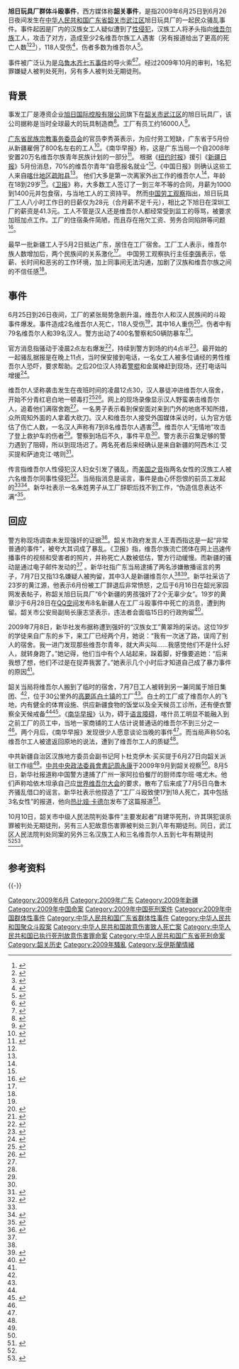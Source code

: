 {{Infobox Civil Conflict
|conflict=旭日玩具厂群体斗殴事件
|partof=
|image=
|map=
|caption=
|date=2009年6月25日到6月26日夜间
|place={{PRC}}[[广东省|广东省]][[韶关市|韶关市]][[武江区|武江区]]旭日玩具厂
|domain=
|casus=汉族女工人遭到维吾尔工人性侵犯
|goals=
|methods=
|result=警方到场平息事件
|combatant1=汉族工人
|combatant2=维吾尔工人
|commander1=
|commander2=
|person1=
|person2=
|strength1=
|strength2=
|casualties1=39名工人受伤
|casualties2=79名工人受伤、2名维吾尔工人死亡
|fatalities=
|injuries=
|arrests=
|detentions=
|charged=
|fined=
|map_type=
|notes=
}}

'''旭日玩具厂群体斗殴事件'''，西方媒体称'''韶关事件'''，是指2009年6月25日到6月26日夜间发生在[[中华人民共和国|中华人民共和国]][[广东省|广东省]][[韶关市|韶关市]][[武江区|武江区]]旭日玩具厂的一起民众骚乱事件。事件起因是厂内的汉族女工人疑似遭到了[[性侵犯|性侵犯]]，汉族工人将矛头指向[[维吾尔族|维吾尔族]]工人，攻击了对方，造成至少2名维吾尔族工人遇害（另有报道给出了更高的死亡人数<ref>{{cite web |title=Discrimination, Mistreatment and Coercion: Uyghurs Face Severe Labor Rights Abuses in China and East Turkestan |url=http://uhrp.org/press-release/discrimination-mistreatment-and-coercion-uyghurs-face-severe-labor-rights-abuses-china |website=Uyghur Human Rights Project |accessdate=2019-07-09 |date=2017-04-05 |archive-date=2019-09-02 |archive-url=https://web.archive.org/web/20190902072101/https://uhrp.org/press-release/discrimination-mistreatment-and-coercion-uyghurs-face-severe-labor-rights-abuses-china |dead-url=no }}</ref><ref>{{cite web |first=Watts |last=Jonathan |title=Old suspicions magnified mistrust into ethnic riots in Urumqi |url=https://www.theguardian.com/world/2009/jul/10/china-riots-uighurs-han-urumqi |website=The Guardian |accessdate=2019-07-09 |date=2009-07-11 |archive-date=2019-11-30 |archive-url=https://web.archive.org/web/20191130203009/https://www.theguardian.com/world/2009/jul/10/china-riots-uighurs-han-urumqi |dead-url=no }}</ref><ref>{{cite web |title=Shaoguan, One Year On |url=http://www.rfa.org/english/news/uyghur/shaoguan-06292010110913.html |website=Radio Free Asia |accessdate=2019-07-09 |date=2010-06-29 |archive-date=2019-12-05 |archive-url=https://web.archive.org/web/20191205050020/https://www.rfa.org/english/news/uyghur/shaoguan-06292010110913.html |dead-url=no }}</ref>），118人受伤<ref name=china090607>{{Cite news |url=http://www.china.org.cn/china/news/2009-06/27/content_18023576.htm |title=Han Chinese launch revenge attacks on Uighur property |work=Xinhua News Agency |date=2009-06-27 |accessdate=2019-07-09 |archive-date=2019-09-10 |archive-url=https://web.archive.org/web/20190910122837/http://www.china.org.cn/china/news/2009-06/27/content_18023576.htm |dead-url=no }}</ref>，伤者多数为维吾尔人<ref>{{cite web |last1=Andrew |first1=Jacobs |title=At a Factory, the Spark for China’s Violence |url=https://www.nytimes.com/2009/07/16/world/asia/16china.html |website=The New York Times |accessdate=2019-07-09 |date=2009-07-16 |archive-date=2019-10-23 |archive-url=https://web.archive.org/web/20191023205345/https://www.nytimes.com/2009/07/16/world/asia/16china.html |dead-url=no }}</ref>。

事件被广泛认为是[[乌鲁木齐七五事件|乌鲁木齐七五事件]]的导火索<ref name=nyt090705>{{Cite news | url=https://www.nytimes.com/2009/07/06/world/asia/06china.html?ref=global-home | title=Riots in Western China Amid Ethnic Tension | work=[[The_New_York_Times|The New York Times]] | date=2009-07-05 | accessdate=2009-07-05 | last=Wong | first=Edward | archive-date=2013-12-28 | archive-url=https://web.archive.org/web/20131228024742/http://www.nytimes.com/2009/07/06/world/asia/06china.html?ref=global-home | dead-url=no }}</ref><ref name=reut090705>{{Cite news |url=https://www.reuters.com/article/idUSTRE56500R20090706 |title=China calls Xinjiang riot a plot against its rule |author=Reuters |date=2009-07-05 |accessdate=2009-07-05 |archive-date=2010-05-27 |archive-url=https://web.archive.org/web/20100527015102/http://www.reuters.com/article/idUSTRE56500R20090706 |dead-url=no }}</ref>。经过2009年10月的审判，1名犯罪嫌疑人被判处死刑，另有多人被判处无期徒刑。

== 背景 ==
事发工厂是港资企业[[旭日国际|旭日国际控股有限公司]]旗下在[[韶关市|韶关市]][[武江区|武江区]]的旭日玩具厂，该公司据称是当时全球最大的玩具制造商<ref name="nyt spark">{{Cite news |url=https://www.nytimes.com/2009/07/16/world/asia/16china.html |title=At a Factory, the Spark for China’s Violence |first=Andrew |last=Jacobs |date=2009-07-15 |accessdate=2019-07-09 |work=The New York Times |archive-date=2019-10-23 |archive-url=https://web.archive.org/web/20191023205345/https://www.nytimes.com/2009/07/16/world/asia/16china.html |dead-url=no }}</ref>。工厂有员工约16000人<ref name="SCMP out of harm's way">{{Cite news|title=Out of harm's way, but far from normality |work=South China Morning Post |date=2009-09-13 |first=Ivan |last=Zhai |page= A6}}</ref>。

[[广东省民宗委|广东省民族宗教事务委员会]]的官员李秀英表示，为应付劳工短缺，广东省于5月份从新疆雇佣了800名左右的工人<ref name=xinhua11675440>{{Cite news |url=http://news.xinhuanet.com/english/2009-07/08/content_11675440.htm |title='Unintentional scream' triggered Xinjiang riot |publisher=chinaview.cn |date=2009-07-08 |work=Xinhua |author=Zhou Yan, Wang Pan & Pan Ying |deadurl=yes |archiveurl=https://web.archive.org/web/20100109105113/http://news.xinhuanet.com/english/2009-07/08/content_11675440.htm |archivedate=2010-01-09 |accessdate=2019-07-09 }}</ref>。《南华早报》称，这是广东当局一个自2008年安置20万名维吾尔族青年民族计划的一部分<ref name="SCMP 13suspects">{{Cite news|title=Guangdong police detain 12 suspects over factory brawl |work=South China Morning Post |date=2009-07-08 |author=staff reporters |page= A4}}</ref>。
根据《[[纽约时报|纽约时报]]》援引《[[新疆日报|新疆日报]]》5月份消息，70%的维吾尔青年“自愿报名就业”<ref name="nyt spark" />。《中国日报》则确认这些工人来自[[喀什地区|喀什地区]][[疏附县|疏附县]]<ref name=chinadaily20091012/>。
他们大多是第一次离家外出工作的维吾尔人<ref name=guardian20090710/>，年龄在18到29岁<ref name=xinhua11675440 />。《[[卫报|卫报]]》称，大多数工人签订了一到三年不等的合同，月薪为1000到1400元并包食宿，与当地工人的工资持平。
然而[[中国劳工观察|中国劳工观察]]指出，旭日玩具厂工人八小时工作日的日薪仅为28元（合月薪不足千元），相比之下旭日在深圳工厂的薪资是41.3元。工人不管是汉人还是维吾尔人都经常受到监工的辱骂，被要求加班加点工作。工厂的住宿条件简陋，而且存在拖欠工资、劳务合同陷阱等问题<ref>{{Cite news |url=http://govitexpo.com/?q=node/1025883 |archive-url=https://web.archive.org/web/20110711120343/http://govitexpo.com/?q=node%2F1025883 |dead-url=yes |archive-date=2011-07-11 |title=Labor Violations Exacerbate Ethnic Tensions in South China |author=Reuters |publisher=GovITExpo.com |date=2009-07-06 |access-date=2019-11-02 }}</ref>。

最早一批新疆工人于5月2日抵达广东，居住在工厂宿舍。工厂工人表示，维吾尔族人数增加后，两个民族间的关系激化<ref name=guardian20090710/>。
中国劳工观察执行主任[[李强_(中国劳工观察组织)|李强]]表示，低薪、长时间和恶劣的工作环境，加上同事间无法沟通，加剧了汉族和维吾尔族之间的不信任感<ref name="nyt spark"/>。

== 事件 ==
6月25日到26日夜间，工厂的紧张局势急剧升温，维吾尔人和汉人民族间的斗殴事件爆发。事件造成2名维吾尔人死亡，118人受伤<ref name=bbc090630/>，其中16人重伤<ref name=reuters20090626>{{Cite news |url=http://chinadigitaltimes.net/2009/06/ethnic-tensions-spark-brawl-at-china-factory-report/ |title=Ethnic tensions spark brawl at China factory: report |first=James |last=Pomfret |author2=Tarrant, W. |date=2009-06-26 |accessdate=2019-07-09 |agency=Reuters |publisher=China Digital Times |archive-date=2010-09-15 |archive-url=https://web.archive.org/web/20100915055846/http://chinadigitaltimes.net/2009/06/ethnic-tensions-spark-brawl-at-china-factory-report/ |dead-url=no }}</ref>。伤者中有79名维吾尔人和39名汉人。警方出动了400名警察和50辆防暴车<ref name=apple20090627>{{Cite news |url=http://hk.apple.nextmedia.com/template/apple/art_main.php?iss_id=20090627&sec_id=15335&subsec_id=15336&art_id=12924858 |title=港資廠爆漢維兩族衝突 – 女工被姦觸發 300人群毆　 2死 118傷 |work=苹果日报 (香港) |date=2009-06-27 |accessdate=2019-07-09 |archive-date=2020-03-10 |archive-url=https://web.archive.org/web/20200310221453/https://hk.appledaily.com/ |dead-url=no }}</ref>。

官方消息指骚动于凌晨2点左右爆发<ref>{{Cite news |work=China Daily |url=http://www.chinadaily.com.cn/china/2009-07/07/content_8385041.htm |title=Peace reigns at toy factory in Shaoguan |last=Liang |first=Qiwen |date=2009-07-07 |accessdate=2019-07-09 |archive-date=2019-11-29 |archive-url=https://web.archive.org/web/20191129070803/http://www.chinadaily.com.cn/china/2009-07/07/content_8385041.htm |dead-url=no }}</ref>，持续到警方到场的约4点半<ref>{{Cite web |url=http://www.zonaeuropa.com/20090627_1.htm |title=The Shaoguan Mass Incident |work=Zona Europa |date=July 2009 |accessdate=2019-07-09 |archive-date=2016-08-06 |archive-url=https://web.archive.org/web/20160806021329/http://zonaeuropa.com/20090627_1.htm |dead-url=no }}</ref>。最开始的一起骚乱据报是在晚上11点，当时保安接到电话，一名女工人被多位诵经的男性维吾尔人恐吓，要求帮助。之后20位汉人持着[[警棍|警棍]]和金属棒赶到现场，还打电话叫增援<ref name=guardian20090710>{{Cite news |url=https://www.theguardian.com/world/2009/jul/10/china-riots-uighurs-han-urumqi |title=Old suspicions magnified mistrust into ethnic riots in Urumqi |first=Jonathan |last=Watts |work=The Guardian |date=2009-07-10 |location=London |accessdate=2019-07-09 |archive-date=2019-11-30 |archive-url=https://web.archive.org/web/20191130203009/https://www.theguardian.com/world/2009/jul/10/china-riots-uighurs-han-urumqi |dead-url=no }}</ref>。

维吾尔人坚称袭击发生在夜班时间的凌晨12点30，汉人暴徒冲进维吾尔人宿舍，开始不分青红皂白地一顿毒打<ref name=FEER20090717>{{Cite web |url=http://www.feer.com/politics/2009/july58/Fear-Grips-Shaoguans-Uighurs |title=Fear Grips Shaoguan's Uighurs |first=Kathleen E. |last=McLaughlin |work=Far East Economic Review |date=2009-07-17 |accessdate=2019-07-09 |archive-date=2010-02-07 |archive-url=https://web.archive.org/web/20100207010328/https://feer.com/politics/2009/july58/Fear-Grips-Shaoguans-Uighurs |dead-url=no }}{{subscription required}}</ref><ref name=rfa20090705>{{Cite news |url=http://www.rfa.org/english/news/uyghur/armedchinese-07042009104353.html |title=Armed Assailants Stormed Dorms |work=Radio Free Asia |date=2009-07-05 |accessdate=2019-07-09 |archive-date=2018-11-04 |archive-url=https://web.archive.org/web/20181104050215/https://www.rfa.org/english/news/uyghur/armedchinese-07042009104353.html |dead-url=no }}</ref>。网上的现场录像显示汉人野蛮袭击维吾尔人，追着他们满宿舍跑<ref name=FEER20090717/>。一名男子表示看到保安面对来到门外的地痞不知所措，众所周知外面的人拿着大砍刀。汉人和维吾尔人接受外国媒体采访时，认为官方低估了伤亡人数，一名汉人声称有7到8名维吾尔人遇害<ref name=guardian20090710/>。维吾尔人“无情地”攻击了登上救护车的伤者<ref name=rfa20090705/>。警察到场后不久，事件平息<ref name=rfa20090705/>。警方表示召集足够的警力遇到了阻碍，所以到现场迟了。两名死者后来经确认是来自新疆的阿西木江·艾买提和萨迪克江·喀则<ref name=chinadaily20091012>{{Cite news |url=http://www.chinadaily.com.cn/china/2009-10/12/content_8777605.htm |title=Death for factory fight inciter |last=Hu |first=Yinan |work=China Daily |date=2009-10-12 |accessdate=2019-07-09 |archive-date=2019-11-28 |archive-url=https://web.archive.org/web/20191128223030/http://www.chinadaily.com.cn/china/2009-10/12/content_8777605.htm |dead-url=no }}</ref>。

传言指维吾尔人性侵犯汉人妇女引发了骚乱，而[[美国之音|美国之音]]指两名女性的汉族工人被六名维吾尔同事性侵犯<ref name=voa090627>{{cite web |url=https://www.voachinese.com/a/a-21-w2009-06-27-voa39-61367047/1027258.html |title=广东汉族维族工人械斗百多伤二亡 |author=浩祥 |work=美国之音 |date=2009-06-27 |accessdate=2019-07-09 |archive-date=2019-11-05 |archive-url=https://web.archive.org/web/20191105224058/https://www.voachinese.com/a/a-21-w2009-06-27-voa39-61367047/1027258.html |dead-url=no }}</ref>。当局指消息是谣言，事件是由心怀怨恨的前员工发起的<ref name=nyt090705/><ref name=rfa-norape>{{Cite web |url=http://www.rfa.org/english/news/uyghur/ethnic-clash-06292009102144.html |title='No Rapes' in Riot Town |work=Radio Free Asia |date=2009-06-29 |accessdate=2019-07-09 |archive-date=2010-01-19 |archive-url=https://web.archive.org/web/20100119194445/http://www.rfa.org/english/news/uyghur/ethnic-clash-06292009102144.html/ |dead-url=no }}</ref>。新华社表示一名朱姓男子从工厂辞职后找不到工作，“伪造信息表达不满”<ref name=bbc090630>{{Cite news |url=http://news.bbc.co.uk/2/hi/asia-pacific/8125693.stm |work=BBC News |title=Man held over China ethnic clash |date=2009-06-30 |accessdate=2019-07-09 |archive-date=2019-06-02 |archive-url=https://web.archive.org/web/20190602230657/http://news.bbc.co.uk/2/hi/asia-pacific/8125693.stm |dead-url=no }}</ref>。

== 回应 ==
警方称现场调查未发现强奸的证据<ref>{{Cite web |url=http://www1.voanews.com/english/news/a-13-2009-07-07-voa6-68790522.html |title=Violence in Xinjiang Nothing New Says China Analyst |work=Voice of America |first=Victor |last=Beattie |date=2009-07-08 |access-date=2019-07-09 |archive-url=https://web.archive.org/web/20091218094720/http://www1.voanews.com/english/news/a-13-2009-07-07-voa6-68790522.html |archive-date=2009-12-18 |dead-url=yes }}</ref>。韶关市政府发言人王青西指这是一起“非常普通的事件”，被夸大其词成了暴乱。《卫报》指，维吾尔族流亡团体在网上迅速传播事件的视频和受害者的照片，并称死亡人数被低估，警方行动缓慢。而新疆的骚动是通过电子邮件发动的<ref name=guardian20090710/> 。新华社指广东当局逮捕了两名涉嫌散播谣言的男子，7月7日又指13名嫌疑人被拘留，其中3人是新疆维吾尔人<ref name="SCMP 13suspects"/><ref name=ce>{{Cite news |url=http://en.ce.cn/National/Local/200907/07/t20090707_19481048.shtml |title=15 detained over factory fight in Shaoguan |date=2009-07-07 |publisher=China Economic Net |accessdate=2019-07-09 |archive-date=2019-03-28 |archive-url=https://web.archive.org/web/20190328065401/http://en.ce.cn/National/Local/200907/07/t20090707_19481048.shtml |dead-url=no }}</ref>。新华社采访了23岁的黄江源，他表示6月份被工厂辞退后非常愤怒，之后于6月16日在韶光家园网发表帖子，称韶关旭日玩具厂“6个新疆的男孩强奸了2个无辜少女”。19岁的黄章沙于6月28日在[[QQ空间|QQ空间]]发布8名新疆人在工厂斗殴事件中死亡的消息，遭到拘留。韶关市公安局副局长康志坚表示，违法者会面临15日的行政拘留<ref>{{Cite news |url=http://www.newsgd.com/news/guangdong1/content/2009-07/10/content_5352496.htm |title=Rumor-mongers express remorse over fabrications about factory brawl |publisher=newsgd.com |date=2009-07-10 |accessdate=2019-07-09 |archive-date=2016-03-03 |archive-url=https://web.archive.org/web/20160303232121/http://www.newsgd.com/news/guangdong1/content/2009-07/10/content_5352496.htm |dead-url=no }}</ref>。

2009年7月8日，新华社发布据称遭到强奸的“汉族女工”黄翠玲的采访。这位19岁的学徒来自广东的乡下，来工厂已经两个月，她说：“我有一次迷了路，误闯了别人的宿舍。我一进门发现那些维吾尔青年，就大声尖叫......我感觉他们不是什么好人，就转身跑了。”她记得，他们当中有个人站起来，跺着脚，好像要追她：“后来我想了想，他们不过是在捉弄我罢了。”她表示几个小时后才知道自己成了暴力事件的原因<ref name=xinhua11675440/>。

韶关当局将维吾尔人搬到了临时的宿舍，7月7日工人被转到另一兼同属于旭日集团、<ref name="SCMP 13suspects"/>，位于30公里外的[[高要區|高要區]][[白土鎮_(肇慶市)|白土镇]]的工厂<ref name="SCMP out of harm's way"/>。白土的工厂成了维吾尔人的飞地，内有健全的体育设施、供应新疆食物的饭堂以及全天候员工诊所，还有便衣警察全天候戒备<ref name="SCMP out of harm's way"/><ref>{{Cite news |url=http://www.newsgd.com/news/guangdong1/content/2009-07/23/content_5405353.htm |title=Better care to make Xinjiang workers feel at home: south China city official |publisher=newsgd.com |date=2009-07-23 |accessdate=2019-07-09 |archive-date=2016-03-03 |archive-url=https://web.archive.org/web/20160303200447/http://www.newsgd.com/news/guangdong1/content/2009-07/23/content_5405353.htm |dead-url=no }}</ref>。《[[南华早报|南华早报]]》认为，碍于[[语言障碍|语言障碍]]，喀什员工明显不能融入到之前工厂的员工中，当地一家商铺的工人估计说普通话的维吾尔不到三分之一<ref name="SCMP out of harm's way"/>。两个月后，《南华早报》发现很少人愿意谈论当晚的事件<ref name="SCMP out of harm's way"/>。而当局声称50名维吾尔工人被遣返回原地的说法，遭到了维吾尔工人的质疑<ref name=FEER20090717/>。

中共新疆自治区汉族地方委员会副书记阿卜杜克伊木·买买提于6月27日向韶关派驻工作组<ref name=ce/>。[[中共中央政法委員會書記|中共中央政法委員會書記]][[周永康|周永康]]于2009年9月到韶关视察<ref name="SCMP out of harm's way"/>。8月5日，新华社报道称中国警方逮捕了广州一家阿拉伯餐厅的厨师库尔班·喀尤木。他们声称哈依木坦承自己应[[世界维吾尔大会|世界维吾尔大会]]的要求，散布了后来成了7月5日乌鲁木齐骚乱借口的谣言。新华社表示他捏造了“工厂斗殴致使17到18人死亡，其中包括3名女性”的报道，他向[[热比娅·卡德尔|热比娅·卡德尔]]发布了这篇报道<ref>{{Cite news |url=http://news.xinhuanet.com/english/2009-08/05/content_11831205.htm |title=China police arrest man for spreading rumors to fan Urumqi violence |author=Xinhua |publisher= |date=2009-08-05 |deadurl=yes |archiveurl=https://web.archive.org/web/20090809143311/http://news.xinhuanet.com/english/2009-08/05/content_11831205.htm |archivedate=2009-08-09 |accessdate=2019-07-09 }}</ref>。

10月10日，韶关市中级人民法院判处事件“主要发起者”肖建华死刑，许其琪犯误杀罪被判处无期徒刑，另有三人犯故意伤害罪被判处三到八年有期徒刑。同日，武江区人民法院判处同案的另外三名汉族工人和三名维吾尔人五到七年有期徒刑<ref name=chinadaily20091012/><ref name=sentences>{{Cite news | url=https://www.nytimes.com/2009/10/12/world/asia/12china.html?_r=1&ref=world | title=China Sets Sentences in Brawl Tied to Riot | last=Barboza | first=David | work=The New York Times | accessdate=2009-10-12 | date=2009-10-11 | archive-date=2019-12-18 | archive-url=https://web.archive.org/web/20191218191245/https://www.nytimes.com/2009/10/12/world/asia/12china.html?_r=1&ref=world | dead-url=no }}</ref>。

== 参考资料 ==
{{reflist|2}}

{{-}}
{{新疆维吾尔自治区暴力恐怖活动和反恐行动|胡}}

[[Category:2009年6月|Category:2009年6月]]
[[Category:2009年广东|Category:2009年广东]]
[[Category:2009年新疆|Category:2009年新疆]]
[[Category:2009年中国命案|Category:2009年中国命案]]
[[Category:2009年中国死刑案件|Category:2009年中国死刑案件]]
[[Category:2009年中国群体性事件|Category:2009年中国群体性事件]]
[[Category:中华人民共和国广东省群体性事件|Category:中华人民共和国广东省群体性事件]]
[[Category:中华人民共和国聚众斗殴案|Category:中华人民共和国聚众斗殴案]]
[[Category:中华人民共和国故意伤害致人死亡案|Category:中华人民共和国故意伤害致人死亡案]]
[[Category:中华人民共和国已执行死刑故意伤害罪命案|Category:中华人民共和国已执行死刑故意伤害罪命案]]
[[Category:中华人民共和国广东省死刑命案|Category:中华人民共和国广东省死刑命案]]
[[Category:韶关历史|Category:韶关历史]]
[[Category:2009年騷亂|Category:2009年騷亂]]
[[Category:反伊斯蘭情緒|Category:反伊斯蘭情緒]]